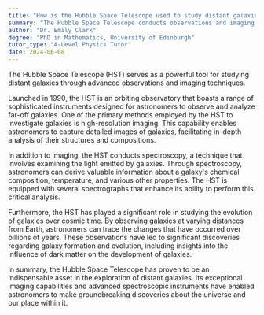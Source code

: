 ```yaml
---
title: "How is the Hubble Space Telescope used to study distant galaxies?"
summary: "The Hubble Space Telescope conducts observations and imaging to study distant galaxies, providing valuable insights into the universe's structure and evolution."
author: "Dr. Emily Clark"
degree: "PhD in Mathematics, University of Edinburgh"
tutor_type: "A-Level Physics Tutor"
date: 2024-06-08
---
```


The Hubble Space Telescope (HST) serves as a powerful tool for studying distant galaxies through advanced observations and imaging techniques.

Launched in 1990, the HST is an orbiting observatory that boasts a range of sophisticated instruments designed for astronomers to observe and analyze far-off galaxies. One of the primary methods employed by the HST to investigate galaxies is high-resolution imaging. This capability enables astronomers to capture detailed images of galaxies, facilitating in-depth analysis of their structures and compositions.

In addition to imaging, the HST conducts spectroscopy, a technique that involves examining the light emitted by galaxies. Through spectroscopy, astronomers can derive valuable information about a galaxy's chemical composition, temperature, and various other properties. The HST is equipped with several spectrographs that enhance its ability to perform this critical analysis.

Furthermore, the HST has played a significant role in studying the evolution of galaxies over cosmic time. By observing galaxies at varying distances from Earth, astronomers can trace the changes that have occurred over billions of years. These observations have led to significant discoveries regarding galaxy formation and evolution, including insights into the influence of dark matter on the development of galaxies.

In summary, the Hubble Space Telescope has proven to be an indispensable asset in the exploration of distant galaxies. Its exceptional imaging capabilities and advanced spectroscopic instruments have enabled astronomers to make groundbreaking discoveries about the universe and our place within it.
    